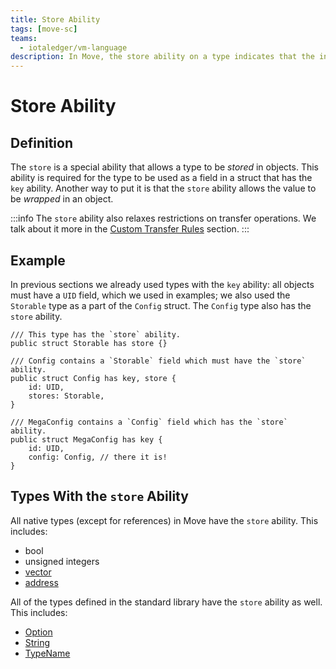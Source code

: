 ```yaml
---
title: Store Ability
tags: [move-sc]
teams:
  - iotaledger/vm-language
description: In Move, the store ability on a type indicates that the instance of the type can be stored in objects. This section covers the store ability, how it works, and how to use it in Move.
---
```


# Store Ability

## Definition

The `store` is a special ability that allows a type to be _stored_ in objects. This ability is
required for the type to be used as a field in a struct that has the `key` ability. Another way to
put it is that the `store` ability allows the value to be _wrapped_ in an object.

:::info
The `store` ability also relaxes restrictions on transfer operations. We talk about it more in the
[Custom Transfer Rules](../../objects/transfers/custom-rules.mdx) section.
:::

## Example

In previous sections we already used types with the `key` ability: all objects must have a `UID`
field, which we used in examples; we also used the `Storable` type as a part of the `Config` struct.
The `Config` type also has the `store` ability.

```move
/// This type has the `store` ability.
public struct Storable has store {}

/// Config contains a `Storable` field which must have the `store` ability.
public struct Config has key, store {
    id: UID,
    stores: Storable,
}

/// MegaConfig contains a `Config` field which has the `store` ability.
public struct MegaConfig has key {
    id: UID,
    config: Config, // there it is!
}
```

## Types With the `store` Ability

All native types (except for references) in Move have the `store` ability. This includes:

- bool
- unsigned integers
- [vector](../../../../references/framework/std/vector.mdx)
- [address](../../../../references/framework/std/address.mdx)

All of the types defined in the standard library have the `store` ability as well. This includes:

- [Option](../../../../references/framework/std/option.mdx)
- [String](../../../../references/framework/std/string.mdx)
- [TypeName](../../../../references/framework/std/type_name.mdx)